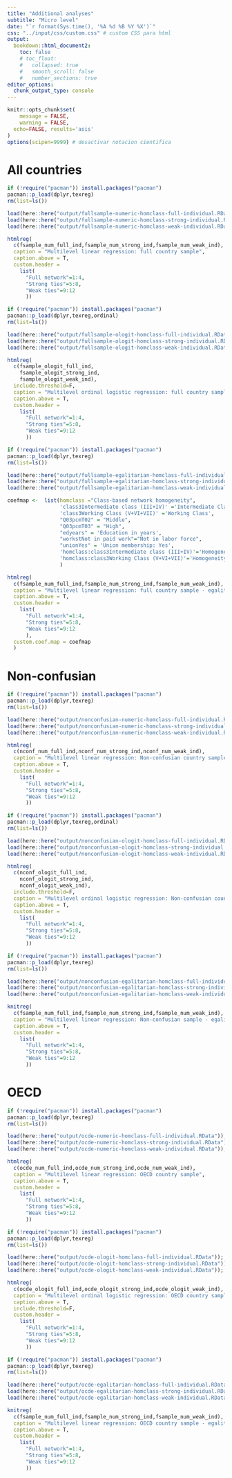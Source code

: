 ```yaml
---
title: "Additional analyses"
subtitle: "Micro level"
date: "`r format(Sys.time(), '%A %d %B %Y %X')`"
css: "../input/css/custom.css" # custom CSS para html
output: 
  bookdown::html_document2: 
    toc: false
    # toc_float: 
    #   collapsed: true
    #   smooth_scroll: false
    #   number_sections: true
editor_options: 
  chunk_output_type: console
---
```


```r
knitr::opts_chunk$set(
	message = FALSE,
	warning = FALSE,
  echo=FALSE, results='asis'
)
options(scipen=9999) # desactivar notacion cientifica
```

# All countries 

```r
if (!require("pacman")) install.packages("pacman")
pacman::p_load(dplyr,texreg)  
rm(list=ls())

load(here::here("output/fullsample-numeric-homclass-full-individual.RData")); fsample_num_full_ind<- models
load(here::here("output/fullsample-numeric-homclass-strong-individual.RData"));fsample_num_strong_ind<- models
load(here::here("output/fullsample-numeric-homclass-weak-individual.RData")); fsample_num_weak_ind<- models

htmlreg(
  c(fsample_num_full_ind,fsample_num_strong_ind,fsample_num_weak_ind),
  caption = "Multilevel linear regression: full country sample",
  caption.above = T,
  custom.header = 
    list(
      "Full network"=1:4,
      "Strong ties"=5:8,
      "Weak ties"=9:12
      ))
```

```r
if (!require("pacman")) install.packages("pacman")
pacman::p_load(dplyr,texreg,ordinal)  
rm(list=ls())

load(here::here("output/fullsample-ologit-homclass-full-individual.RData"));fsample_ologit_full_ind<- models
load(here::here("output/fullsample-ologit-homclass-strong-individual.RData"));fsample_ologit_strong_ind<- models
load(here::here("output/fullsample-ologit-homclass-weak-individual.RData"));fsample_ologit_weak_ind<- models

htmlreg(
  c(fsample_ologit_full_ind,
    fsample_ologit_strong_ind,
    fsample_ologit_weak_ind),
  include.threshold=F,
  caption = "Multilevel ordinal logistic regression: full country sample",
  caption.above = T,
  custom.header = 
    list(
      "Full network"=1:4,
      "Strong ties"=5:8,
      "Weak ties"=9:12
      ))
```

```r
if (!require("pacman")) install.packages("pacman")
pacman::p_load(dplyr,texreg)  
rm(list=ls())

load(here::here("output/fullsample-egalitarian-homclass-full-individual.RData")); fsample_num_full_ind<- models
load(here::here("output/fullsample-egalitarian-homclass-strong-individual.RData"));fsample_num_strong_ind<- models
load(here::here("output/fullsample-egalitarian-homclass-weak-individual.RData")); fsample_num_weak_ind<- models

coefmap <-  list(homclass ="Class-based network homogeneity",
                 'class3Intermediate class (III+IV)' ='Intermediate Class',
                 'class3Working Class (V+VI+VII)' ='Working Class',
                 "Q03pcmT02" = "Middle",
                 "Q03pcmT03" = "High",
                 "edyears" = 'Education in years',
                 "workstNot in paid work"="Not in labor force",
                 "unionYes" = 'Union membership: Yes',
                 'homclass:class3Intermediate class (III+IV)'='Homogeneity x Intermediate Class',
                 'homclass:class3Working Class (V+VI+VII)'='Homogeneity x Working Class'
                 )

htmlreg(
  c(fsample_num_full_ind,fsample_num_strong_ind,fsample_num_weak_ind),
  caption = "Multilevel linear regression: full country sample - egalitarian preferences index",
  caption.above = T,
  custom.header = 
    list(
      "Full network"=1:4,
      "Strong ties"=5:8,
      "Weak ties"=9:12
      ), 
  custom.coef.map = coefmap
  )
```

# Non-confusian 

```r
if (!require("pacman")) install.packages("pacman")
pacman::p_load(dplyr,texreg)  
rm(list=ls())

load(here::here("output/nonconfusian-numeric-homclass-full-individual.RData")); nconf_num_full_ind<- models
load(here::here("output/nonconfusian-numeric-homclass-strong-individual.RData"));nconf_num_strong_ind<- models
load(here::here("output/nonconfusian-numeric-homclass-weak-individual.RData")); nconf_num_weak_ind<- models

htmlreg(
  c(nconf_num_full_ind,nconf_num_strong_ind,nconf_num_weak_ind),
  caption = "Multilevel linear regression: Non-confusian country sample",
  caption.above = T,
  custom.header = 
    list(
      "Full network"=1:4,
      "Strong ties"=5:8,
      "Weak ties"=9:12
      ))
```

```r
if (!require("pacman")) install.packages("pacman")
pacman::p_load(dplyr,texreg,ordinal)  
rm(list=ls())

load(here::here("output/nonconfusian-ologit-homclass-full-individual.RData"));nconf_ologit_full_ind<- models
load(here::here("output/nonconfusian-ologit-homclass-strong-individual.RData"));nconf_ologit_strong_ind<- models
load(here::here("output/nonconfusian-ologit-homclass-weak-individual.RData"));nconf_ologit_weak_ind<- models

htmlreg(
  c(nconf_ologit_full_ind,
    nconf_ologit_strong_ind,
    nconf_ologit_weak_ind),
  include.threshold=F,
  caption = "Multilevel ordinal logistic regression: Non-confusian country sample",
  caption.above = T,
  custom.header = 
    list(
      "Full network"=1:4,
      "Strong ties"=5:8,
      "Weak ties"=9:12
      ))
```

```r
if (!require("pacman")) install.packages("pacman")
pacman::p_load(dplyr,texreg)  
rm(list=ls())

load(here::here("output/nonconfusian-egalitarian-homclass-full-individual.RData")); fsample_num_full_ind<- models
load(here::here("output/nonconfusian-egalitarian-homclass-strong-individual.RData"));fsample_num_strong_ind<- models
load(here::here("output/nonconfusian-egalitarian-homclass-weak-individual.RData")); fsample_num_weak_ind<- models

knitreg(
  c(fsample_num_full_ind,fsample_num_strong_ind,fsample_num_weak_ind),
  caption = "Multilevel linear regression: Non-confusian sample - egalitarian preferences index",
  caption.above = T,
  custom.header = 
    list(
      "Full network"=1:4,
      "Strong ties"=5:8,
      "Weak ties"=9:12
      ))
```

# OECD 

```r
if (!require("pacman")) install.packages("pacman")
pacman::p_load(dplyr,texreg)  
rm(list=ls())

load(here::here("output/ocde-numeric-homclass-full-individual.RData")); ocde_num_full_ind<- models
load(here::here("output/ocde-numeric-homclass-strong-individual.RData"));ocde_num_strong_ind<- models
load(here::here("output/ocde-numeric-homclass-weak-individual.RData")); ocde_num_weak_ind<- models

htmlreg(
  c(ocde_num_full_ind,ocde_num_strong_ind,ocde_num_weak_ind),
  caption = "Multilevel linear regression: OECD country sample",
  caption.above = T,
  custom.header = 
    list(
      "Full network"=1:4,
      "Strong ties"=5:8,
      "Weak ties"=9:12
      ))
```

```r
if (!require("pacman")) install.packages("pacman")
pacman::p_load(dplyr,texreg)  
rm(list=ls())

load(here::here("output/ocde-ologit-homclass-full-individual.RData")); ocde_ologit_full_ind<- models
load(here::here("output/ocde-ologit-homclass-strong-individual.RData"));ocde_ologit_strong_ind<- models
load(here::here("output/ocde-ologit-homclass-weak-individual.RData")); ocde_ologit_weak_ind<- models

htmlreg(
  c(ocde_ologit_full_ind,ocde_ologit_strong_ind,ocde_ologit_weak_ind),
  caption = "Multilevel ordinal logistic regression: OECD country sample",
  caption.above = T,
  include.threshold=F,
  custom.header = 
    list(
      "Full network"=1:4,
      "Strong ties"=5:8,
      "Weak ties"=9:12
      ))
```

```r
if (!require("pacman")) install.packages("pacman")
pacman::p_load(dplyr,texreg)  
rm(list=ls())

load(here::here("output/ocde-egalitarian-homclass-full-individual.RData")); fsample_num_full_ind<- models
load(here::here("output/ocde-egalitarian-homclass-strong-individual.RData"));fsample_num_strong_ind<- models
load(here::here("output/ocde-egalitarian-homclass-weak-individual.RData")); fsample_num_weak_ind<- models

knitreg(
  c(fsample_num_full_ind,fsample_num_strong_ind,fsample_num_weak_ind),
  caption = "Multilevel linear regression: OECD country sample - egalitarian preferences index",
  caption.above = T,
  custom.header = 
    list(
      "Full network"=1:4,
      "Strong ties"=5:8,
      "Weak ties"=9:12
      ))
```



